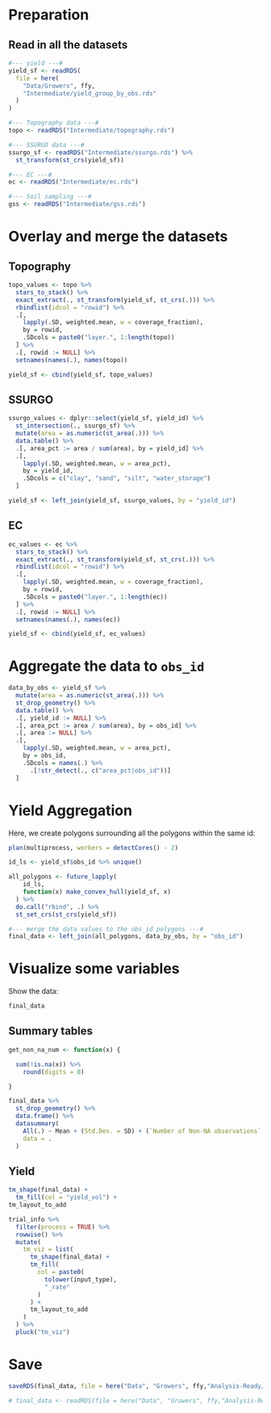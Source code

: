 # Preparation

## Read in all the datasets

```r
#--- yield ---#
yield_sf <- readRDS(
  file = here(
    "Data/Growers", ffy, 
    "Intermediate/yield_group_by_obs.rds"
  )
)
```

```r
#--- Topography data ---#
topo <- readRDS("Intermediate/topography.rds")
```

```r
#--- SSURGO data ---#
ssurgo_sf <- readRDS("Intermediate/ssurgo.rds") %>%
  st_transform(st_crs(yield_sf))
```

```r
#--- EC ---#
ec <- readRDS("Intermediate/ec.rds")
```

```r
#--- Soil sampling ---#
gss <- readRDS("Intermediate/gss.rds")
```

# Overlay and merge the datasets 

## Topography

```r
topo_values <- topo %>%
  stars_to_stack() %>%
  exact_extract(., st_transform(yield_sf, st_crs(.))) %>%
  rbindlist(idcol = "rowid") %>%
  .[,
    lapply(.SD, weighted.mean, w = coverage_fraction),
    by = rowid,
    .SDcols = paste0("layer.", 1:length(topo))
  ] %>%
  .[, rowid := NULL] %>%
  setnames(names(.), names(topo))

yield_sf <- cbind(yield_sf, topo_values)
```

## SSURGO

```r
ssurgo_values <- dplyr::select(yield_sf, yield_id) %>%
  st_intersection(., ssurgo_sf) %>%
  mutate(area = as.numeric(st_area(.))) %>%
  data.table() %>%
  .[, area_pct := area / sum(area), by = yield_id] %>%
  .[,
    lapply(.SD, weighted.mean, w = area_pct),
    by = yield_id,
    .SDcols = c("clay", "sand", "silt", "water_storage")
  ]

yield_sf <- left_join(yield_sf, ssurgo_values, by = "yield_id")
```

## EC

```r
ec_values <- ec %>%
  stars_to_stack() %>%
  exact_extract(., st_transform(yield_sf, st_crs(.))) %>%
  rbindlist(idcol = "rowid") %>%
  .[,
    lapply(.SD, weighted.mean, w = coverage_fraction),
    by = rowid,
    .SDcols = paste0("layer.", 1:length(ec))
  ] %>%
  .[, rowid := NULL] %>%
  setnames(names(.), names(ec))

yield_sf <- cbind(yield_sf, ec_values)
```

# Aggregate the data to `obs_id` 

```r
data_by_obs <- yield_sf %>% 
  mutate(area = as.numeric(st_area(.))) %>%
  st_drop_geometry() %>% 
  data.table() %>% 
  .[, yield_id := NULL] %>% 
  .[, area_pct := area / sum(area), by = obs_id] %>% 
  .[, area := NULL] %>% 
  .[, 
    lapply(.SD, weighted.mean, w = area_pct), 
    by = obs_id, 
    .SDcols = names(.) %>% 
      .[!str_detect(., c("area_pct|obs_id"))]
  ]  

```

# Yield Aggregation

Here, we create polygons surrounding all the polygons within the same id:

```r
plan(multiprocess, workers = detectCores() - 2)

id_ls <- yield_sf$obs_id %>% unique()

all_polygons <- future_lapply(
    id_ls, 
    function(x) make_convex_hull(yield_sf, x)
  ) %>% 
  do.call("rbind", .) %>% 
  st_set_crs(st_crs(yield_sf))

#--- merge the data values to the obs_id polygons ---#
final_data <- left_join(all_polygons, data_by_obs, by = "obs_id")  

```

# Visualize some variables

Show the data:

```r
final_data
```  

## Summary tables

```r
get_non_na_num <- function(x) {

  sum(!is.na(x)) %>% 
    round(digits = 0)

}

final_data %>% 
  st_drop_geometry() %>% 
  data.frame() %>% 
  datasummary(
    All(.) ~ Mean + (Std.Dev. = SD) + (`Number of Non-NA observations` = get_non_na_num),
    data = .
  )

```

## Yield

```r
tm_shape(final_data) +
  tm_fill(col = "yield_vol") +
tm_layout_to_add
```  

```r
trial_info %>% 
  filter(process = TRUE) %>% 
  rowwise() %>% 
  mutate(
    tm_viz = list(
      tm_shape(final_data) +
      tm_fill(
        col = paste0(
          tolower(input_type),
          "_rate"
        )
      ) +
      tm_layout_to_add
    )
  ) %>% 
  pluck("tm_viz")
```

# Save

```r
saveRDS(final_data, file = here("Data", "Growers", ffy,"Analysis-Ready/analysis_data.rds"))

# final_data <- readRDS(file = here("Data", "Growers", ffy,"Analysis-Ready/analysis_data.rds"))
```

 

